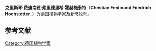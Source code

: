 '''克里斯琴·费迪南德·弗里德里希·霍赫施泰特'''（'''Christian Ferdinand Friedrich Hochstetter'''，{{bd|1787年|2月16日|1860年|2月20日|Hochstetter, Christian Ferdinand Friedrich}}）为[[德国|德国]]植物学家及[[新教|新教]]牧师。

{{Botanist|Hochst.|克里斯琴·费迪南德·弗里德里希·霍赫施泰特}}

== 参考文献 ==
{{reflist}}

{{植物学家小作品}}

{{DEFAULTSORT:Hochstetter, Christian Ferdinand Friedrich}}
[[Category:德国植物学家|Category:德国植物学家]]